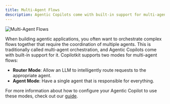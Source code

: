 ```yaml
---
title: Multi-Agent Flows
description: Agentic Copilots come with built-in support for multi-agent flows.
---
```


<Frame>
    <img src="/images/coagents/multi-agent-flows.png" alt="Multi-Agent Flows" />
</Frame>

When building agentic applications, you often want to orchestrate complex flows together that require the coordination of multiple
agents. This is traditionally called multi-agent orchestration, and Agentic Copilots come with built-in support for it. Copilotkit supports
two modes for multi-agent flows:

- **Router Mode**: Allow an LLM to intelligently route requests to the appropriate agent.
- **Agent Mode**: Have a single agent that is responsible for everything.

For more information about how to configure your Agentic Copilot to use these modes, check out our [guide](/coagents/advanced/router-mode-agent-lock).
